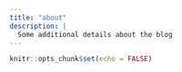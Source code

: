 ```yaml
---
title: "about"
description: |
  Some additional details about the blog
---
```


```r
knitr::opts_chunk$set(echo = FALSE)
```
